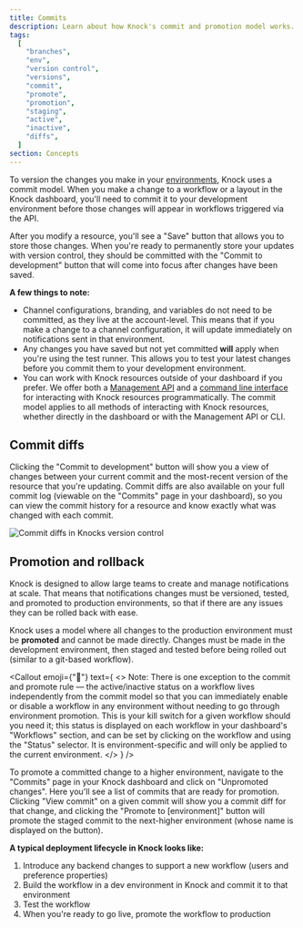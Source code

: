 ```yaml
---
title: Commits
description: Learn about how Knock's commit and promotion model works.
tags:
  [
    "branches",
    "env",
    "version control",
    "versions",
    "commit",
    "promote",
    "promotion",
    "staging",
    "active",
    "inactive",
    "diffs",
  ]
section: Concepts
---
```


To version the changes you make in your [environments](/concepts/environments), Knock uses a commit model. When you make a change to a workflow or a layout in the Knock dashboard, you'll need to commit it to your development environment before those changes will appear in workflows triggered via the API.

After you modify a resource, you'll see a "Save" button that allows you to store those changes. When you're ready to permanently store your updates with version control, they should be committed with the "Commit to development" button that will come into focus after changes have been saved.

**A few things to note:**

- Channel configurations, branding, and variables do not need to be committed, as they live at the account-level. This means that if you make a change to a channel configuration, it will update immediately on notifications sent in that environment.
- Any changes you have saved but not yet committed **will** apply when you're using the test runner. This allows you to test your latest changes before you commit them to your development environment.
- You can work with Knock resources outside of your dashboard if you prefer. We offer both a [Management API](/developer-tools/management-api) and a [command line interface](/developer-tools/knock-cli) for interacting with Knock resources programmatically. The commit model applies to all methods of interacting with Knock resources, whether directly in the dashboard or with the Management API or CLI.

## Commit diffs

Clicking the "Commit to development" button will show you a view of changes between your current commit and the most-recent version of the resource that you're updating. Commit diffs are also available on your full commit log (viewable on the "Commits" page in your dashboard), so you can view the commit history for a resource and know exactly what was changed with each commit.

![Commit diffs in Knocks version control](/images/commit-diff-showcase.gif)

## Promotion and rollback

Knock is designed to allow large teams to create and manage notifications at scale. That means that
notifications changes must be versioned, tested, and promoted to production environments, so that if there are
any issues they can be rolled back with ease.

Knock uses a model where all changes to the production environment must be **promoted** and cannot be made directly.
Changes must be made in the development environment, then staged and tested before being rolled out (similar to a git-based workflow).

<Callout
  emoji={"🚨"}
  text={
    <>
      <span className="font-bold">Note:</span> There is one exception to the
      commit and promote rule — the active/inactive status on a workflow lives
      independently from the commit model so that you can immediately enable or
      disable a workflow in any environment without needing to go through
      environment promotion. This is your kill switch for a given workflow
      should you need it; this status is displayed on each workflow in your
      dashboard's "Workflows" section, and can
      be set by clicking on the workflow and using the "Status" selector. It is
      environment-specific and will only be applied to the current environment.
    </>
  }
/>

To promote a committed change to a higher environment, navigate to the "Commits" page in your Knock dashboard and click on "Unpromoted changes". Here you'll see a list of commits that are ready for promotion. Clicking "View commit" on a given commit will show you a commit diff for that change, and clicking the "Promote to [environment]" button will promote the staged commit to the next-higher environment (whose name is displayed on the button).

**A typical deployment lifecycle in Knock looks like:**

1. Introduce any backend changes to support a new workflow (users and preference properties)
2. Build the workflow in a dev environment in Knock and commit it to that environment
3. Test the workflow
4. When you're ready to go live, promote the workflow to production